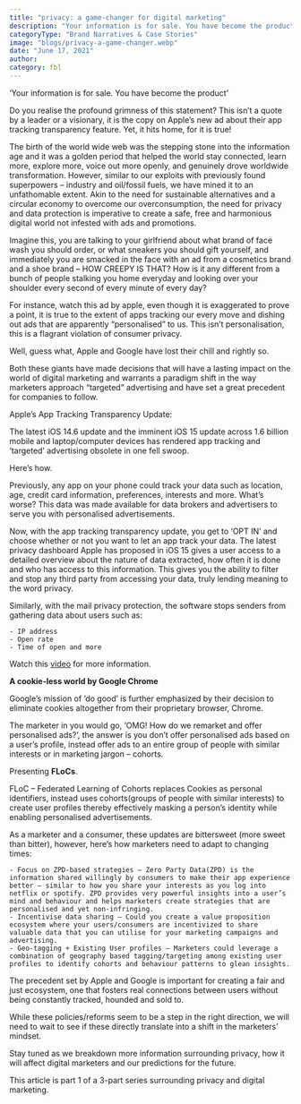 ```yaml
---
title: "privacy: a game-changer for digital marketing"
description: "Your information is for sale. You have become the product"
categoryType: "Brand Narratives & Case Stories"
image: "blogs/privacy-a-game-changer.webp"
date: "June 17, 2021"
author:
category: fbl
---
```


‘Your information is for sale. You have become the product’

Do you realise the profound grimness of this statement? This isn’t a quote by a leader or a visionary, it is the copy on Apple’s new ad about their app tracking transparency feature. Yet, it hits home, for it is true!

The birth of the world wide web was the stepping stone into the information age and it was a golden period that helped the world stay connected, learn more, explore more, voice out more openly, and genuinely drove worldwide transformation. However, similar to our exploits with previously found superpowers – industry and oil/fossil fuels, we have mined it to an unfathomable extent. Akin to the need for sustainable alternatives and a circular economy to overcome our overconsumption, the need for privacy and data protection is imperative to create a safe, free and harmonious digital world not infested with ads and promotions.

Imagine this, you are talking to your girlfriend about what brand of face wash you should order, or what sneakers you should gift yourself, and immediately you are smacked in the face with an ad from a cosmetics brand and a shoe brand – HOW CREEPY IS THAT? How is it any different from a bunch of people stalking you home everyday and looking over your shoulder every second of every minute of every day?

For instance, watch this ad by apple, even though it is exaggerated to prove a point, it is true to the extent of apps tracking our every move and dishing out ads that are apparently “personalised” to us. This isn’t personalisation, this is a flagrant violation of consumer privacy.

Well, guess what, Apple and Google have lost their chill and rightly so.

Both these giants have made decisions that will have a lasting impact on the world of digital marketing and warrants a paradigm shift in the way marketers approach “targeted” advertising and have set a great precedent for companies to follow.

Apple’s App Tracking Transparency Update:

The latest iOS 14.6 update and the imminent iOS 15 update across 1.6 billion mobile and laptop/computer devices has rendered app tracking and ‘targeted’ advertising obsolete in one fell swoop.

Here’s how.

Previously, any app on your phone could track your data such as location, age, credit card information, preferences, interests and more. What’s worse? This data was made available for data brokers and advertisers to serve you with personalised advertisements.

Now, with the app tracking transparency update, you get to ‘OPT IN’ and choose whether or not you want to let an app track your data. The latest privacy dashboard Apple has proposed in iOS 15 gives a user access to a detailed overview about the nature of data extracted, how often it is done and who has access to this information. This gives you the ability to filter and stop any third party from accessing your data, truly lending meaning to the word privacy.

Similarly, with the mail privacy protection, the software stops senders from gathering data about users such as:

    - IP address
    - Open rate
    - Time of open and more

Watch this <a href="https://www.youtube.com/watch?v=G05nEgsXgoI" target="_blank">video</a> for more information.

**A cookie-less world by Google Chrome**

Google’s mission of ’do good’ is further emphasized by their decision to eliminate cookies altogether from their proprietary browser, Chrome.

The marketer in you would go, ‘OMG! How do we remarket and offer personalised ads?’, the answer is you don’t offer personalised ads based on a user’s profile, instead offer ads to an entire group of people with similar interests or in marketing jargon – cohorts.

Presenting **FLoCs**.

FLoC – Federated Learning of Cohorts replaces Cookies as personal identifiers, instead uses cohorts(groups of people with similar interests) to create user profiles thereby effectively masking a person’s identity while enabling personalised advertisements.

As a marketer and a consumer, these updates are bittersweet (more sweet than bitter), however, here’s how marketers need to adapt to changing times:

    - Focus on ZPD-based strategies – Zero Party Data(ZPD) is the information shared willingly by consumers to make their app experience better – similar to how you share your interests as you log into netflix or spotify. ZPD provides very powerful insights into a user’s mind and behaviour and helps marketers create strategies that are personalised and yet non-infringing.
    - Incentivise data sharing – Could you create a value proposition ecosystem where your users/consumers are incentivized to share valuable data that you can utilise for your marketing campaigns and advertising.
    - Geo-tagging + Existing User profiles – Marketers could leverage a combination of geography based tagging/targeting among existing user profiles to identify cohorts and behaviour patterns to glean insights.

The precedent set by Apple and Google is important for creating a fair and just ecosystem, one that fosters real connections between users without being constantly tracked, hounded and sold to.

While these policies/reforms seem to be a step in the right direction, we will need to wait to see if these directly translate into a shift in the marketers’ mindset.

Stay tuned as we breakdown more information surrounding privacy, how it will affect digital marketers and our predictions for the future.

This article is part 1 of a 3-part series surrounding privacy and digital marketing.

